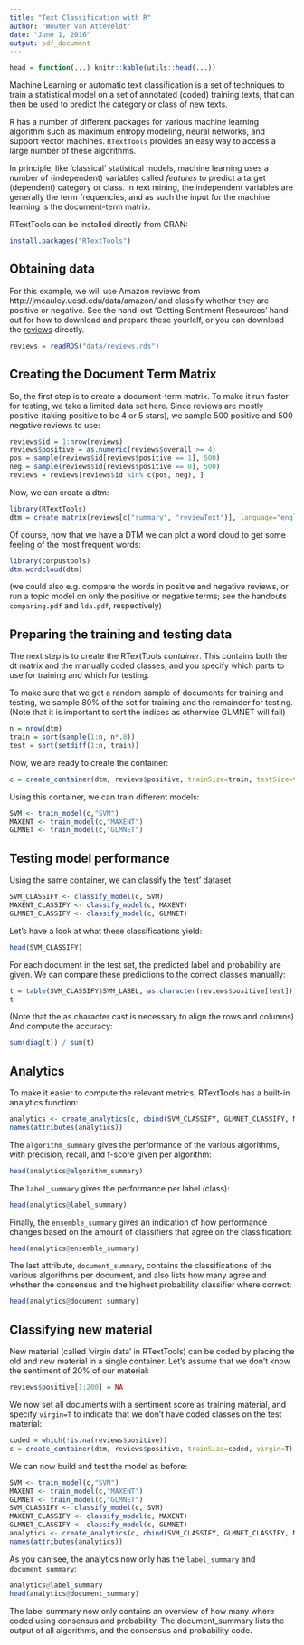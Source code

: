 ```yaml
---
title: "Text Classification with R"
author: "Wouter van Atteveldt"
date: "June 1, 2016"
output: pdf_document
---
```


```r
head = function(...) knitr::kable(utils::head(...))
```


Machine Learning or automatic text classification is a set of techniques to train a statistical model on a set of annotated (coded) training texts, that can then be used to predict the category or class of new texts.

R has a number of different packages for various machine learning algorithm such as maximum entropy modeling, neural networks, and support vector machines. 
`RTextTools` provides an easy way to access a large number of these algorithms.

In principle, like 'classical' statistical models, machine learning uses a number of (independent) variables called _features_ to predict a target (dependent) category or class. 
In text mining, the independent variables are generally the term frequencies, and as such the input for the machine learning is the document-term matrix. 

RTextTools can be installed directly from CRAN:

```r
install.packages("RTextTools")
```

Obtaining data
----

For this example, we will use Amazon reviews from http://jmcauley.ucsd.edu/data/amazon/ and classify whether they are positive or negative.
See the hand-out 'Getting Sentiment Resources' hand-out for how to download and prepare these yourlelf,
or you can download the [reviews](reviews.rds) directly.

```r
reviews = readRDS("data/reviews.rds")
```

Creating the Document Term Matrix
----

So, the first step is to create a document-term matrix. 
To make it run faster for testing, we take a limited data set here. 
Since reviews are mostly positive (taking positive to be 4 or 5 stars),
we sample 500 positive and 500 negative reviews to use: 

```r
reviews$id = 1:nrow(reviews)
reviews$positive = as.numeric(reviews$overall >= 4)
pos = sample(reviews$id[reviews$positive == 1], 500)
neg = sample(reviews$id[reviews$positive == 0], 500)
reviews = reviews[reviews$id %in% c(pos, neg), ]
```


Now, we can create a dtm:

```r
library(RTextTools)
dtm = create_matrix(reviews[c("summary", "reviewText")], language="english", stemWords=T)
```

Of course, now that we have a DTM we can plot a word cloud to get some feeling of the most frequent words:

```r
library(corpustools)
dtm.wordcloud(dtm)
```

(we could also e.g. compare the words in positive and negative reviews, or run a topic model on only the positive or negative terms; see the handouts `comparing.pdf` and `lda.pdf`, respectively)

Preparing the training and testing data
---

The next step is to create the RTextTools _container_. 
This contains both the dt matrix and the manually coded classes,
and you specify which parts to use for training and which for testing.

To make sure that we get a random sample of documents for training and testing,
we sample 80% of the set for training and the remainder for testing.
(Note that it is important to sort the indices as otherwise GLMNET will fail)



```r
n = nrow(dtm)
train = sort(sample(1:n, n*.8))
test = sort(setdiff(1:n, train))
```

Now, we are ready to create the container:

```r
c = create_container(dtm, reviews$positive, trainSize=train, testSize=test, virgin=F)
```

Using this container, we can train different models:

```r
SVM <- train_model(c,"SVM")
MAXENT <- train_model(c,"MAXENT")
GLMNET <- train_model(c,"GLMNET")
```

Testing model performance
----

Using the same container, we can classify the 'test' dataset

```r
SVM_CLASSIFY <- classify_model(c, SVM)
MAXENT_CLASSIFY <- classify_model(c, MAXENT)
GLMNET_CLASSIFY <- classify_model(c, GLMNET)
```

Let's have a look at what these classifications yield:

```r
head(SVM_CLASSIFY)
```

For each document in the test set, the predicted label and probability are given. 
We can compare these predictions to the correct classes manually:

```r
t = table(SVM_CLASSIFY$SVM_LABEL, as.character(reviews$positive[test]))
t
```

(Note that the as.character cast is necessary to align the rows and columns)
And compute the accuracy:

```r
sum(diag(t)) / sum(t)
```


Analytics
----

To make it easier to compute the relevant metrics, RTextTools has a built-in analytics function:

```r
analytics <- create_analytics(c, cbind(SVM_CLASSIFY, GLMNET_CLASSIFY, MAXENT_CLASSIFY))
names(attributes(analytics))
```

The `algorithm_summary` gives the performance of the various algorithms, with precision, recall, and f-score given per algorithm:

```r
head(analytics@algorithm_summary)
```

The `label_summary` gives the performance per label (class):

```r
head(analytics@label_summary)
```

Finally, the `ensemble_summary` gives an indication of how performance changes based on the amount of classifiers that agree on the classification:

```r
head(analytics@ensemble_summary)
```

The last attribute, `document_summary`, contains the classifications of the various algorithms per document, and also lists how many agree and whether the consensus and the highest probability classifier where correct:

```r
head(analytics@document_summary)
```

Classifying new material
----

New material (called 'virgin data' in RTextTools) can be coded by placing the old and new material in a single container. 
Let's assume that we don't know the sentiment of 20% of our material:

```r
reviews$positive[1:200] = NA
```

We now set all documents with a sentiment score as training material, and specify `virgin=T` to indicate that we don't have coded classes on the test material:

```r
coded = which(!is.na(reviews$positive))
c = create_container(dtm, reviews$positive, trainSize=coded, virgin=T)
```

We can now build and test the model as before:

```r
SVM <- train_model(c,"SVM")
MAXENT <- train_model(c,"MAXENT")
GLMNET <- train_model(c,"GLMNET")
SVM_CLASSIFY <- classify_model(c, SVM)
MAXENT_CLASSIFY <- classify_model(c, MAXENT)
GLMNET_CLASSIFY <- classify_model(c, GLMNET)
analytics <- create_analytics(c, cbind(SVM_CLASSIFY, GLMNET_CLASSIFY, MAXENT_CLASSIFY))
names(attributes(analytics))
```

As you can see, the analytics now only has the `label_summary` and `document_summary`:

```r
analytics@label_summary
head(analytics@document_summary)
```

The label summary now only contains an overview of how many where coded using consensus and probability. The document_summary lists the output of all algorithms, and the consensus and probability code. 
